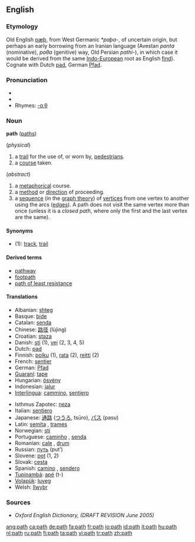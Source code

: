 ==English==
===Etymology===
Old English [[pæþ]], from West Germanic ''*paþa-'', of uncertain origin, but perhaps an early borrowing from an Iranian language (Avestan ''pɑntɑ'' (nominative), ''pɑθɑ'' (genitive) way, Old Persian ''pɑthi-''), in which case it would be derived from the same [[Indo-European]] root as English [[find]]).  Cognate with Dutch [[pad#Dutch|pad]], German [[Pfad]].

===Pronunciation===
*{{IPA|/pæθ/}}
*{{audio|en-us-path.ogg|Audio (US)}}
*Rhymes: [[Rhymes:English:-ɑːθ|-ɑːθ]]

===Noun===
'''path''' ([[paths]])

(''physical'')
#a [[trail]] for the use of, or worn by, [[pedestrian]]s.
#a [[course]] taken.

(''abstract'')
#a [[metaphorical]] course.
#a [[method]] or [[direction]] of proceeding.
#a [[sequence]] (in the [[graph theory]]) of [[vertex|vertices]] from one vertex to another using the arcs ([[edge|edges]]). A path does not visit the same vertex more than once (unless it is a ''closed path'', where only the first and the last vertex are the same).

====Synonyms====
*(1): [[track]], [[trail]]

====Derived terms====
*[[pathway]]
*[[footpath]]
*[[path of least resistance]]

====Translations====
{{top}}
*Albanian: [[shteg]]
*Basque: [[bide]]
*Catalan: [[senda]] {{f}}
*Chinese: [[路径]] (lùjìng)
*Croatian: [[staza]] {{f}}
*Danish: [[sti]] (1), [[vej]] (2, 3, 4, 5)
*Dutch: [[pad]] {{n}}
*Finnish: [[polku]] (1), [[rata]] (2), [[reitti]] (2)
*French: [[sentier]] {{m}}
*German: [[Pfad]] {{m}}
*[[Guaraní]]: [[tape]]
*Hungarian: [[ösvény]]
*Indonesian: [[jalur]]
*[[Interlingua]]: [[cammino]], [[sentiero]]
{{mid}}
*Isthmus Zapotec: [[neza]]
*Italian: [[sentiero]] {{m}}
*Japanese: [[通路]] ([[つうろ]], tsūro), [[パス]] (pasu)
*Latin: [[semita]] {{f}}, [[trames]] {{m}}
*Norwegian: [[sti]] {{m}}
*Portuguese: [[caminho]] {{m}}, [[senda]] {{f}}
*Romanian: [[cale]] {{f}}, [[drum]] {{n}}
*Russian: [[путь]] (put’) {{m}}
*Slovene: [[pot]] {{f}} (1, 2)
*Slovak: [[cesta]] {{f}}
*Spanish: [[camino]] {{m}}, [[sendero]] {{m}}
*[[Tupinambá]]: [[apé]] (t-)
*[[Volapük]]: [[luveg]]
*Welsh: [[llwybr]] {{g|Welsh}}
{{bottom}}

===Sources===
*''Oxford English Dictionary, (DRAFT REVISION June 2005)''

[[ang:path]]
[[ca:path]]
[[de:path]]
[[fa:path]]
[[fr:path]]
[[io:path]]
[[id:path]]
[[it:path]]
[[hu:path]]
[[nl:path]]
[[ru:path]]
[[fi:path]]
[[ta:path]]
[[vi:path]]
[[tr:path]]
[[zh:path]]